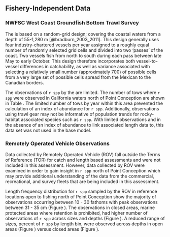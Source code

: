 ## Fishery-Independent Data

### NWFSC West Coast Groundfish Bottom Trawl Survey

The \Gls{s-wcgbt} is based on a random-grid design; covering the coastal waters from a depth of 55-1,280 m [@bradburn_2003_2011]. This design generally uses four industry-chartered vessels per year assigned to a roughly equal number of randomly selected grid cells and divided into two 'passes' of the coast. Two vessels fish from north to south during each pass between late May to early October. This design therefore incorporates both vessel-to-vessel differences in catchability, as well as variance associated with selecting a relatively small number (approximately 700) of possible cells from a very large set of possible cells spread from the Mexican to the Canadian borders.

The observations of `r spp` by the \Gls{s-wcgbt} are limited.  The number of tows where `r spp` were observed in California waters north of Point Conception are shown in Table \ref{tab:wcgbts-len}.  The limited number of tows by year within this area prevented the calculation of an index of abundance for `r spp`. Additionally, observations using trawl gear may not be informative of population trends for rocky-habitat associated species such as `r spp`. With limited observations and in the absence of an index of abundance to link associated length data to, this data set was not used in the base model.

### Remotely Operated Vehicle Observations

Data collected by Remotely Operated Vehicle (ROV) fall outside the Terms of Reference (TOR) for catch and length based assessments and were not included in this assessment.  However, data collected by ROV were examined in order to gain insight in `r spp` north of Point Conception which may provide additional understanding of the data from the commercial, recreational, and survey fleets that are being included in this assessment. 

Length frequency distribution for `r spp` sampled by the ROV in reference locations open to fishing north of Point Conception show the majority of observations occurring between 10 - 30 fathoms with peak observations between 31 - 35 cm (Figure \ref{fig:rov-open}). The observations in closed areas, marine protected areas where retention is prohibited, had higher number of observations of `r spp` across sizes and depths (Figure \ref{fig:rov-mpa}). A reduced range of sizes, percent of `r spp` by length bin, were observed across depths in open areas (Figure \ref{fig:rov-percent-open}) versus closed areas (Figure \ref{fig:rov-percent-mpa}). 

